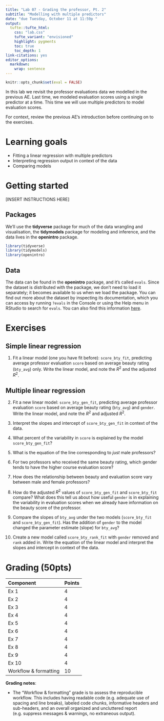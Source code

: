 ```yaml
---
title: "Lab 07 - Grading the professor, Pt. 2"
subtitle: "Modelling with multiple predictors"
date: "due Tuesday, October 11 at 11:59p "
output: 
  tufte::tufte_html:
    css: "lab.css"
    tufte_variant: "envisioned"
    highlight: pygments
    toc: true
    toc_depth: 1
link-citations: yes
editor_options: 
  markdown: 
    wrap: sentence
---
```


```r
knitr::opts_chunk$set(eval = FALSE)
```

In this lab we revisit the professor evaluations data we modelled in the previous AE.
Last time, we modeled evaluation scores using a single predictor at a time.
This time we will use multiple predictors to model evaluation scores.

For context, review the previous AE's introduction before continuing on to the exercises.

# Learning goals

-   Fitting a linear regression with multiple predictors
-   Interpreting regression output in context of the data
-   Comparing models

# Getting started

[INSERT INSTRUCTIONS HERE]

## Packages

We'll use the **tidyverse** package for much of the data wrangling and visualisation, the **tidymodels** package for modeling and inference, and the data lives in the **openintro** package.

```r
library(tidyverse) 
library(tidymodels)
library(openintro)
```

## Data

The data can be found in the **openintro** package, and it's called `evals`.
Since the dataset is distributed with the package, we don't need to load it separately; it becomes available to us when we load the package.
You can find out more about the dataset by inspecting its documentation, which you can access by running `?evals` in the Console or using the Help menu in RStudio to search for `evals`.
You can also find this information [here](https://www.openintro.org/data/index.php?data=evals).

# Exercises

## Simple linear regression

1.  Fit a linear model (one you have fit before): `score_bty_fit`, predicting average professor evaluation `score` based on average beauty rating (`bty_avg`) only. Write the linear model, and note the $R^2$ and the adjusted $R^2$.

## Multiple linear regression

2.  Fit a new linear model: `score_bty_gen_fit`, predicting average professor evaluation `score` based on average beauty rating (`bty_avg`) and `gender`.
    Write the linear model, and note the $R^2$ and adjusted $R^2$.

3.  Interpret the slopes and intercept of `score_bty_gen_fit` in context of the data.

4.  What percent of the variability in `score` is explained by the model `score_bty_gen_fit`?

5.  What is the equation of the line corresponding to *just* male professors?

6.  For two professors who received the same beauty rating, which gender tends to have the higher course evaluation score?

7.  How does the relationship between beauty and evaluation score vary between male and female professors?

8.  How do the adjusted $R^2$ values of `score_bty_gen_fit` and `score_bty_fit` compare?
    What does this tell us about how useful `gender` is in explaining the variability in evaluation scores when we already have information on the beauty score of the professor.

9. Compare the slopes of `bty_avg` under the two models (`score_bty_fit` and `score_bty_gen_fit`).
    Has the addition of `gender` to the model changed the parameter estimate (slope) for `bty_avg`?

10. Create a new model called `score_bty_rank_fit` with `gender` removed and `rank` added in.
    Write the equation of the linear model and interpret the slopes and intercept in context of the data.

# Grading (50pts)

| Component | Points |
|:----------|:-------|
| Ex 1      | 4      |
| Ex 2      | 4    |
| Ex 3      | 4   |
| Ex 4      | 4   |
| Ex 5      | 4      |
| Ex 6      | 4    |
| Ex 7      | 4   |
| Ex 8      | 4   |
| Ex 9      | 4   |
| Ex 10  | 4 |
| Workflow & formatting   | 10      |

**Grading notes**:

-   The "Workflow & formatting" grade is to assess the reproducible workflow. This includes having readable code (e.g. adequate use of spacing and line breaks), labeled code chunks, informative headers and sub-headers, and an overall organized and uncluttered report (e.g. suppress messages & warnings, no extraneous output).
